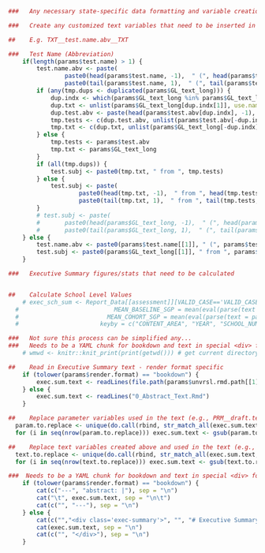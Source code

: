 ```r
###   Any necessary state-specific data formatting and variable creation - DON'T CACHE!!!

###   Create any customized text variables that need to be inserted in the abstract/exec summary

##    E.g. TXT__test.name.abv__TXT

###   Test Name (Abbreviation)
	if(length(params$test.name) > 1) {
		test.name.abv <- paste(
				paste0(head(params$test.name, -1),  " (", head(params$test.abv, -1), ")", collapse=", "),
				paste0(tail(params$test.name, 1),  " (", tail(params$test.abv, 1), ")"), sep=" and ")
		if (any(tmp.dups <- duplicated(params$GL_text_long))) {
			dup.indx <- which(params$GL_text_long %in% params$GL_text_long[tmp.dups])
			dup.txt <- unlist(params$GL_text_long[dup.indx[1]], use.names = F)
			dup.test.abv <- paste(head(params$test.abv[dup.indx], -1), tail(params$test.abv[dup.indx], 1), sep=" and ")
			tmp.tests <- c(dup.test.abv, unlist(params$test.abv[-dup.indx], use.names=F))
			tmp.txt <- c(dup.txt, unlist(params$GL_text_long[-dup.indx], use.names=F))
		} else {
			tmp.tests <- params$test.abv
			tmp.txt <- params$GL_text_long
		}
		if (all(tmp.dups)) {
			test.subj <- paste0(tmp.txt, " from ", tmp.tests)
		} else {
			test.subj <- paste(
					paste0(head(tmp.txt, -1),  " from ", head(tmp.tests, -1), collapse=", "),
					paste0(tail(tmp.txt, 1),  " from ", tail(tmp.tests, 1)), sep=" and ")
		}
		# test.subj <- paste(
		# 		paste0(head(params$GL_text_long, -1),  " (", head(params$test.abv, -1), ")", collapse=", "),
		# 		paste0(tail(params$GL_text_long, 1),  " (", tail(params$test.abv, 1), ")"), sep=" and ")
	} else {
		test.name.abv <- paste0(params$test.name[[1]], " (", params$test.abv[[1]], ")")
		test.subj <- paste0(params$GL_text_long[[1]], " from ", params$test.abv[[1]])
	}

###   Executive Summary figures/stats that need to be calculated


##    Calculate School Level Values
	# exec_sch_sum <- Report_Data[[assessment]][VALID_CASE=='VALID_CASE' & !is.na(SCHOOL_NUMBER), list(
  #     			          MEAN_BASELINE_SGP = mean(eval(parse(text = params$baseline.sgp)), na.rm = TRUE),
  #           			    MEAN_COHORT_SGP = mean(eval(parse(text = params$cohort.sgp)), na.rm = TRUE)),
  #           			  keyby = c("CONTENT_AREA", "YEAR", "SCHOOL_NUMBER")]

###   Not sure this process can be simplified any...  
###   Needs to be a YAML chunk for bookdown and text in special <div> for pagedown/nciea_report
	# wmwd <- knitr::knit_print(print(getwd())) # get current directory to see where each render format is working from

##    Read in Executive Summary text - render format specific
	if (tolower(params$render.format) == "bookdown") {
		exec.sum.text <- readLines(file.path(params$unvrsl.rmd.path[[1]], "0_Abstract_Text.Rmd"))
	} else {
		exec.sum.text <- readLines("0_Abstract_Text.Rmd")
	}

##    Replace parameter variables used in the text (e.g., PRM__draft.text__PRM)
  param.to.replace <- unique(do.call(rbind, str_match_all(exec.sum.text, "PRM__\\s*(.*?)\\s*__PRM")))
  for (i in seq(nrow(param.to.replace))) exec.sum.text <- gsub(param.to.replace[i,1], eval(parse(text=paste0("params[['", param.to.replace[i,2], "']][[1]]"))), exec.sum.text, fixed=TRUE)

##    Replace text variables created above and used in the text (e.g., TXT__test.name.abv__TXT)
  text.to.replace <- unique(do.call(rbind, str_match_all(exec.sum.text, "TXT__\\s*(.*?)\\s*__TXT")))
  for (i in seq(nrow(text.to.replace))) exec.sum.text <- gsub(text.to.replace[i,1], eval(parse(text=text.to.replace[i,2])), exec.sum.text, fixed=TRUE)
```

```r
###  Needs to be a YAML chunk for bookdown and text in special <div> for pagedown
	if (tolower(params$render.format) == "bookdown") {
		cat(c("---", "abstract: |"), sep = "\n")
		cat("\t", exec.sum.text, sep = "\n\t")
		cat(c("", "---"), sep = "\n")
	} else {
		cat(c("","<div class='exec-summary'>", "", "# Executive Summary {-}"), sep = "\n")
		cat(exec.sum.text, sep = "\n")
		cat(c("", "</div>"), sep = "\n")
	}
```
